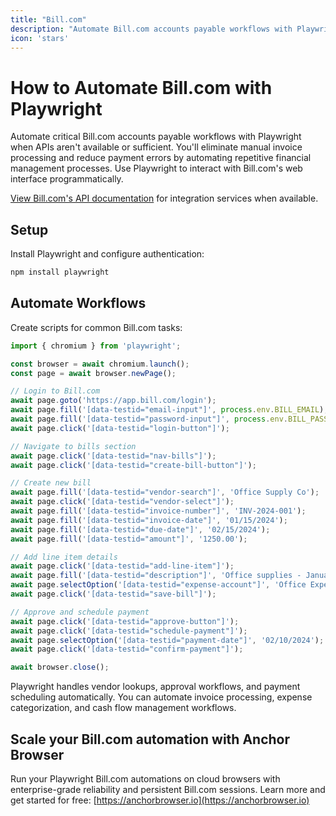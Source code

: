 ```yaml
---
title: "Bill.com"
description: "Automate Bill.com accounts payable workflows with Playwright when APIs aren't available."
icon: 'stars'
---
```


# How to Automate Bill.com with Playwright

Automate critical Bill.com accounts payable workflows with Playwright when APIs aren't available or sufficient. You'll eliminate manual invoice processing and reduce payment errors by automating repetitive financial management processes. Use Playwright to interact with Bill.com's web interface programmatically.

[View Bill.com's API documentation](https://developer.bill.com/hc/en-us) for integration services when available.


## Setup

Install Playwright and configure authentication:

```bash
npm install playwright
```

## Automate Workflows

Create scripts for common Bill.com tasks:

```JavaScript
import { chromium } from 'playwright';

const browser = await chromium.launch();
const page = await browser.newPage();

// Login to Bill.com
await page.goto('https://app.bill.com/login');
await page.fill('[data-testid="email-input"]', process.env.BILL_EMAIL);
await page.fill('[data-testid="password-input"]', process.env.BILL_PASSWORD);
await page.click('[data-testid="login-button"]');

// Navigate to bills section
await page.click('[data-testid="nav-bills"]');
await page.click('[data-testid="create-bill-button"]');

// Create new bill
await page.fill('[data-testid="vendor-search"]', 'Office Supply Co');
await page.click('[data-testid="vendor-select"]');
await page.fill('[data-testid="invoice-number"]', 'INV-2024-001');
await page.fill('[data-testid="invoice-date"]', '01/15/2024');
await page.fill('[data-testid="due-date"]', '02/15/2024');
await page.fill('[data-testid="amount"]', '1250.00');

// Add line item details
await page.click('[data-testid="add-line-item"]');
await page.fill('[data-testid="description"]', 'Office supplies - January');
await page.selectOption('[data-testid="expense-account"]', 'Office Expenses');
await page.click('[data-testid="save-bill"]');

// Approve and schedule payment
await page.click('[data-testid="approve-button"]');
await page.click('[data-testid="schedule-payment"]');
await page.selectOption('[data-testid="payment-date"]', '02/10/2024');
await page.click('[data-testid="confirm-payment"]');

await browser.close();
```

Playwright handles vendor lookups, approval workflows, and payment scheduling automatically. You can automate invoice processing, expense categorization, and cash flow management workflows.


## Scale your Bill.com automation with Anchor Browser

Run your Playwright Bill.com automations on cloud browsers with enterprise-grade reliability and persistent Bill.com sessions. Learn more and get started for free: [https://anchorbrowser.io](https://anchorbrowser.io)
